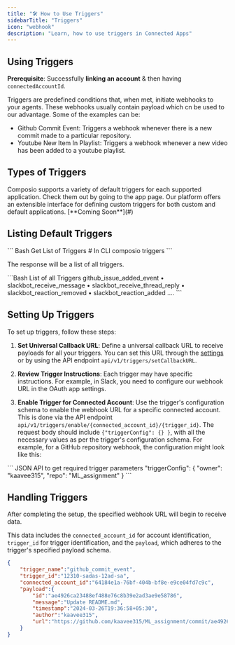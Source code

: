```yaml
---
title: "🛠️ How to Use Triggers"
sidebarTitle: "Triggers"
icon: "webhook"
description: "Learn, how to use triggers in Connected Apps"
---
```


## Using Triggers

**Prerequisite**: Successfully **linking an account** & then having `connectedAccountId`.

Triggers are predefined conditions that, when met, initiate webhooks to your agents. 
These webhooks usually contain payload which cn be used to our advantage. Some of the examples can be:
* Github Commit Event: Triggers a webhook whenever there is a new commit made to a particular repository.
* Youtube New Item In Playlist: Triggers a webhook whenever a new video has been added to a youtube playlist.

## **Types of Triggers**

<Tabs>
  <Tab title="Default Triggers (Preferred)">
    Composio supports a variety of default triggers for each supported
    application. Check them out by going to the app page.
  </Tab>
  <Tab title="Custom Triggers (Build your Own)">
    Our platform offers an extensible interface for defining custom triggers for
    both custom and default applications. [**Coming Soon**](#)
  </Tab>
</Tabs>

## Listing Default Triggers

<CodeGroup>
``` Bash Get List of Triggers
# In CLI
composio triggers
```
</CodeGroup>

The response will be a list of all triggers.

<CodeGroup>
```Bash List of all Triggers 
github_issue_added_event
• slackbot_receive_message
• slackbot_receive_thread_reply
• slackbot_reaction_removed
• slackbot_reaction_added
....
```
</CodeGroup>

## Setting Up Triggers

To set up triggers, follow these steps:

1. **Set Universal Callback URL**: Define a universal callback URL to receive payloads for all your triggers. You can set this URL through the [settings](https://app.composio.dev/settings) or by using the API endpoint `api/v1/triggers/setCallbackURL`.

2. **Review Trigger Instructions**: Each trigger may have specific instructions. For example, in Slack, you need to configure our webhook URL in the OAuth app settings.

3. **Enable Trigger for Connected Account**: Use the trigger's configuration schema to enable the webhook URL for a specific connected account. This is done via the API endpoint `api/v1/triggers/enable/{connected_account_id}/{trigger_id}`. The request body should include `{"triggerConfig": {} }`, with all the necessary values as per the trigger's configuration schema. For example, for a GitHub repository webhook, the configuration might look like this:

<CodeGroup>
``` JSON API to get required trigger parameters
"triggerConfig": {
	  "owner": "kaavee315",
	  "repo": "ML_assignment"
}
```
</CodeGroup>

## Handling Triggers 

After completing the setup, the specified webhook URL will begin to receive data. 

This data includes the `connected_account_id` for account identification, `trigger_id` for trigger identification, and the `payload`, which adheres to the trigger's specified payload schema.
<CodeGroup>
``` JSON Sample Trigger Webhook, Received on Callback URL
{
	"trigger_name":"github_commit_event",
    "trigger_id":"12310-sadas-12ad-sa",
	"connected_account_id":"64184e1a-76bf-404b-bf8e-e9ce04fd7c9c",
	"payload":{
		"id":"ae4926ca23488ef488e76c8b39e2ad3ae9e58786",
		"message":"Update README.md",
		"timestamp":"2024-03-26T19:36:58+05:30",
		"author":"kaavee315",
		"url":"https://github.com/kaavee315/ML_assignment/commit/ae4926ca23488ef488e76c8b39e2ad3ae9e58786"
	}
}

```
</CodeGroup>






